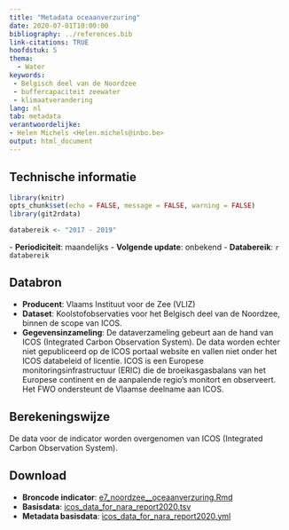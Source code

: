 ```yaml
---
title: "Metadata oceaanverzuring"
date: 2020-07-01T10:00:00
bibliography: ../references.bib
link-citations: TRUE
hoofdstuk: 5
thema:
  - Water
keywords:
 - Belgisch deel van de Noordzee
 - buffercapaciteit zeewater
 - klimaatverandering
lang: nl
tab: metadata
verantwoordelijke:
- Helen Michels <Helen.michels@inbo.be>
output: html_document
---
```

## Technische informatie

```r
library(knitr)
opts_chunk$set(echo = FALSE, message = FALSE, warning = FALSE)
library(git2rdata)
```

```r
databereik <- "2017 - 2019"
```
\- **Periodiciteit**: maandelijks
\- **Volgende update**: onbekend
\- **Databereik**: `r databereik`

## Databron

- **Producent**: Vlaams Instituut voor de Zee (VLIZ)
- **Dataset**: Koolstofobservaties voor het Belgisch deel van de Noordzee, binnen de scope van ICOS. 
- **Gegevensinzameling**: De dataverzameling gebeurt aan de hand van ICOS (Integrated Carbon Observation System). De data worden echter niet gepubliceerd op de ICOS portaal website en vallen niet onder het ICOS databeleid of licentie.
ICOS is een Europese monitoringsinfrastructuur (ERIC) die de broeikasgasbalans van het Europese continent en de aanpalende regio's monitort en observeert.
Het FWO ondersteunt de Vlaamse deelname aan ICOS.

## Berekeningswijze

De data voor de indicator worden overgenomen van ICOS (Integrated Carbon Observation System).

## Download

- **Broncode indicator**: [e7_noordzee__oceaanverzuring.Rmd](../e7_noordzee_oceaanverzuring/e7_noordzee__oceaanverzuring.Rmd)
- **Basisdata**: [icos_data_for_nara_report2020.tsv](../e7_noordzee_oceaanverzuring/icos_data_for_nara_report2020.tsv)
- **Metadata basisdata**: [icos_data_for_nara_report2020.yml](../e7_noordzee_oceaanverzuring/icos_data_for_nara_report2020.yml)
